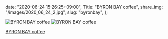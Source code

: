   date: "2020-06-24 15:26:25+09:00",
  Title: "BYRON BAY coffee",
  share_img: "/images/2020_06_24_2.jpg",
  slug: "byronbay",
};

![BYRON BAY coffee](/images/2020_06_24_2.jpg)
![BYRON BAY coffee](/images/2020_06_24_1.jpg)

<a href="http://www.byronbaycoffeejapan.com/">BYRON BAY coffee</a>
